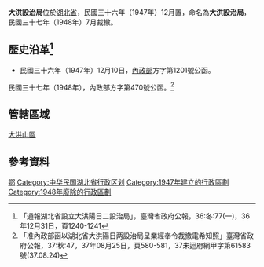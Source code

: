 '''大洪設治局'''位於[[湖北省_(中華民國)|湖北省]]，民國三十六年（1947年）12月置，命名為'''大洪設治局'''，民國三十七年（1948年）7月裁撤。

== 歷史沿革<ref> 「通報湖北省設立大洪陽日二設治局」，臺灣省政府公報，36:冬:77(一)，36年12月31日，頁1240-1241</ref> ==

*民國三十六年（1947年）12月10日，[[中華民國內政部|內政部]]方字第1201號公函。

{{quote|
案查前准湖北省政府代電以，該省[[大洪山|大洪山]]區及[[房縣|房縣]][[興山縣|興山]][[鍾祥縣|鐘祥]][[隨縣|隨縣]][[保康縣|保康]][[京山縣|京山]]等縣邊區，層巒疊嶂，易滋匪患。擬請設立大洪、陽日二政治局。經核現行地方行政制度僅縣與設治局，設立政治局於法無據，應改為大洪、[[陽日設治局|陽日]]二設治局，業經呈奉[[行政院|行政院]]核定。除通行外，相應函請查照。
}}

民國三十七年（1948年），內政部方字第470號公函。<ref>「准內政部函以湖北省大洪陽日两設治局呈業經奉令裁撤電希知照」臺灣省政府公報，37:秋:47，37年08月25日，頁580-581，37未迴府綱甲字第61583號(37.08.24)</ref>
{{quote|
案查前准湖北省政府公函以：該省大洪、[[陽日設治局|陽日]]二設治局，雖經呈准設置，尚未籌備成立，現為奸匪竊據全境請暫緩實施等由，經呈奉行政院三十七年七月五日（卅七）四內三〇九七四號指令准予裁撤。除通行外，相應函請查照為荷。

}}
== 管轄區域 ==
[[大洪山|大洪山區]]

== 參考資料 ==
<div class="references-small">
<references />
</div>

[[Category:設治局|鄂]]
[[Category:中华民国湖北省行政区划|Category:中华民国湖北省行政区划]]
[[Category:1947年建立的行政區劃|Category:1947年建立的行政區劃]]
[[Category:1948年廢除的行政區劃|Category:1948年廢除的行政區劃]]